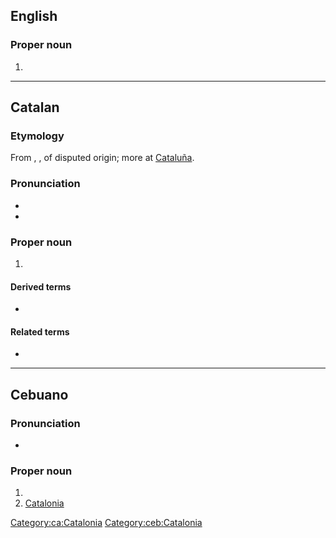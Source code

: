 ==English==

===Proper noun===
{{en-proper noun}}

# {{alternative form of|en|Catalonia}}

----

==Catalan==

===Etymology===
From {{der|ca|ML.|Cathalonia}}, {{m|la|Cathalaunia}}, of disputed origin; more at [[w:Catalonia#Etymology and pronunciation|Cataluña]].

===Pronunciation===
* {{ca-IPA}}
* {{audio|ca|LL-Q7026 (cat)-Unjoanqualsevol-Cataluña.wav|Audio}}

===Proper noun===
{{ca-proper noun|f}}

# {{place|ca|autonomous community|c/Spain|t=Catalonia}}

====Derived terms====
* {{l|ca|Cataluña Nord}}

====Related terms====
* {{l|ca|catalán}}

[[Category:ca:Catalonia]]

----

==Cebuano==

===Pronunciation===
* {{hyphenation|ceb|Ca|ta|lun|ya}}

===Proper noun===
{{head|ceb|proper noun}}

# {{surname|ceb}}
# [[Catalonia]]

[[Category:ceb:Catalonia]]